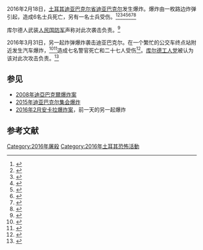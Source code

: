 {{Infobox civilian attack
| title       = 2016年2月迪亚巴克尔爆炸案
| partof      = [[库尔德人-土耳其冲突_(2015年–至今)|库尔德人-土耳其冲突 (2015年–至今)]]
| image       = File:Diyarbakir in Turkey.svg
| caption     = 迪亚巴克尔省在土耳其的位置
| location    = [[土耳其|土耳其]][[迪亚巴克尔省|迪亚巴克尔省]][[利傑_(土耳其)|利杰]]
| target      = 
| coordinates = 
| date        = 2016年2月18日
| time        = 
| timezone    = 
| type        = [[爆炸|爆炸]]、[[简易爆炸装置|简易爆炸装置]] 
| fatalities  = 6名士兵
| injuries    = 1名士兵
| perps    = [[人民国防军|人民国防军]]
| perpetrator = 
| weapons     = 
| motive      = [[库尔德人-土耳其冲突_(1978年–至今)|库尔德人-土耳其冲突]]
}}
2016年2月18日，[[土耳其|土耳其]][[迪亚巴克尔省|迪亚巴克尔省]][[迪亚巴克尔|迪亚巴克尔]]发生爆炸。爆炸由一枚路边炸弹引起，造成6名士兵死亡，另有一名士兵受伤。<ref>{{cite web |url=http://aa.com.tr/en/turkey/pkk-targets-military-vehicle-in-se-turkey/523291 |title=PKK targets military vehicle in SE Turkey |publisher=Aa.com.tr |date= |accessdate=2016-02-18 |archive-date=2016-02-19 |archive-url=https://web.archive.org/web/20160219093351/http://aa.com.tr/en/turkey/pkk-targets-military-vehicle-in-se-turkey/523291 |dead-url=no }}</ref><ref>{{cite web|url=http://edition.cnn.com/2016/02/18/middleeast/turkey-airstrikes/index.html|title=Ankara bombing aftermath: Turkish soldiers killed in new blast|author=Zeynep Bilginsoy, Joshua Berlinger and Tim Hume, CNN|date=2016-02-18|work=CNN|accessdate=2016-09-19|archive-date=2016-11-14|archive-url=https://web.archive.org/web/20161114170345/http://edition.cnn.com/2016/02/18/middleeast/turkey-airstrikes/index.html|dead-url=no}}</ref><ref>{{cite web |url=http://www.dailysabah.com/nation/2016/02/18/bus-carrying-turkish-soldiers-targeted-in-southeastern-diyarbakir-some-wounded |title=PKK attack targeting military convoy kills 6 soldiers in southeastern Diyarbakır province |publisher=沙巴日报 |date= |accessdate=2016-02-18 |archive-date=2019-09-12 |archive-url=https://web.archive.org/web/20190912074919/https://www.dailysabah.com/turkey/2016/02/18/pkk-attack-targeting-military-convoy-kills-6-soldiers-in-southeastern-diyarbakir-province |dead-url=no }}</ref><ref>{{cite web |author=路透社编辑 |url=http://www.reuters.com/article/us-turkey-blast-diyarbakir-idUSKCN0VR0T4 |title=Explosion hits military convoy in southeast Turkey, some wounded: sources |publisher=路透社 |date= |accessdate=2016-02-18 |archive-date=2016-02-23 |archive-url=https://web.archive.org/web/20160223103407/http://www.reuters.com/article/us-turkey-blast-diyarbakir-idUSKCN0VR0T4 |dead-url=no }}</ref><ref>{{cite web |url=https://www.rt.com/news/332845-turkey-military-convoy-blast/ |title=7 dead, many injured as blast hits military convoy in southeast Turkey – reports — RT News |publisher=今日俄罗斯网站 |date=2016-02-12 |accessdate=2016-02-18 |archive-date=2016-02-19 |archive-url=https://web.archive.org/web/20160219101402/https://www.rt.com/news/332845-turkey-military-convoy-blast/ |dead-url=no }}</ref><ref>{{cite web |author=Constanze Letsch and agencies |url=http://www.theguardian.com/world/2016/feb/18/explosion-hits-another-turkish-military-convoy-one-day-after-ankara-attack |title=Explosion hits another Turkish military convoy one day after Ankara attack | World news |publisher=卫报 |date=2016-02-18 |accessdate=2016-02-18 |archive-date=2016-02-18 |archive-url=https://web.archive.org/web/20160218132645/http://www.theguardian.com/world/2016/feb/18/explosion-hits-another-turkish-military-convoy-one-day-after-ankara-attack |dead-url=no }}</ref><ref>{{cite web|url=http://www.nytimes.com/reuters/2016/02/18/world/middleeast/18reuters-turkey-blast-diyarbakir-casualties.html|title=Six Soldiers Killed in Southeast Turkey Bomb Attack: Military|date=2016-02-18|work=路透社|via=纽约时报}}</ref><ref>{{cite web |url=http://www.todayszaman.com/national_explosion-hits-military-convoy-in-southeast-turkey_412631.html |title=6 soldiers killed in southeast Turkey bomb attack |publisher=Todayszaman.com |date= |accessdate=2016-02-18 }}{{dead link|date=2017年11月 |bot=InternetArchiveBot |fix-attempted=yes }}</ref>

库尔德人武装[[人民国防军|人民国防军]]声称对此次袭击负责。<ref>{{Cite web|url=http://www.gerillatv.net/view_video.php?viewkey=955ac0ab5f76e095b0dc|title=Calakiya Misilleme a Amed|publisher=|deadurl=yes|archiveurl=https://web.archive.org/web/20160301113947/http://www.gerillatv.net/view_video.php?viewkey=955ac0ab5f76e095b0dc|archivedate=2016-03-01|accessdate=2016-09-19}}</ref>

2016年3月31日，另一起炸弹爆炸袭击迪亚巴克尔。在一个繁忙的公交车终点站附近发生汽车爆炸，<ref>{{Cite news|url=http://www.aljazeera.com/news/2016/03/loud-explosion-rocks-turkey-diyarbakir-160331142831391.html|title=Car bomb kills police in Turkey's Diyarbakir|date=2016-03-31|work=[[半岛电视台|半岛电视台]]|accessdate=2016-03-31|archive-date=2018-12-02|archive-url=https://web.archive.org/web/20181202160609/https://www.aljazeera.com/news/2016/03/loud-explosion-rocks-turkey-diyarbakir-160331142831391.html|dead-url=no}}</ref><ref>{{Cite web |url=http://www.presstv.ir/Detail/2016/03/31/458475/Turkey-car-bomb-Diyarbakir/ |title=存档副本 |accessdate=2016-09-19 |archive-date=2016-09-02 |archive-url=https://web.archive.org/web/20160902085102/http://www.presstv.ir/Detail/2016/03/31/458475/Turkey-car-bomb-Diyarbakir |dead-url=no }}</ref>造成七名警官死亡和二十七人受伤<ref>{{Cite web |url=http://www.hurriyetdailynews.com/seven-police-officers-killed-in-diyarbakir-car-bomb-attack-27-injured.aspx?pageID=238&nID=97156&NewsCatID=341 |title=存档副本 |accessdate=2016-09-19 |archive-date=2016-09-11 |archive-url=https://web.archive.org/web/20160911101813/http://www.hurriyetdailynews.com/seven-police-officers-killed-in-diyarbakir-car-bomb-attack-27-injured.aspx?PageID=238&NID=97156&NewsCatID=341 |dead-url=no }}</ref>。[[库尔德斯坦工人党|库尔德工人党]]被认为该对此次攻击负责。<ref>{{cite web |url=http://www.channelnewsasia.com/news/world/pkk-militant-group-claims/2657712.html |title=存档副本 |accessdate=2016-09-19 |deadurl=yes |archiveurl=https://web.archive.org/web/20160414215414/http://www.channelnewsasia.com/news/world/pkk-militant-group-claims/2657712.html |archivedate=2016-04-14 }}</ref>

== 参见 ==
* [[2008年迪亞巴克爾爆炸案|2008年迪亞巴克爾爆炸案]]
* [[2015年迪亚巴克尔集会爆炸|2015年迪亚巴克尔集会爆炸]]
* [[2016年2月安卡拉爆炸案|2016年2月安卡拉爆炸案]]，前一天的另一起爆炸

==参考文献==
{{reflist|30em}}
{{2016年土耳其爆炸袭击}}
[[Category:2016年屠殺|Category:2016年屠殺]]
[[Category:2016年土耳其恐怖活動|Category:2016年土耳其恐怖活動]]